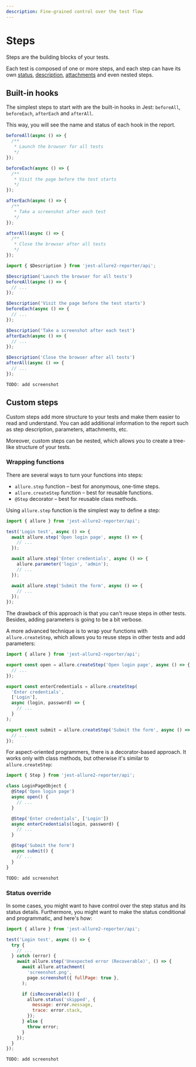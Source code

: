 ```yaml
---
description: Fine-grained control over the test flow
---
```



# Steps

Steps are the building blocks of your tests.

Each test is composed of one or more steps, and each step can have its own [status](../config/02-statuses.mdx),
[description](01-descriptions.mdx), [attachments](03-attachments.mdx) and even nested steps.

## Built-in hooks

The simplest steps to start with are the built-in hooks in Jest: `beforeAll`, `beforeEach`, `afterEach` and `afterAll`.

This way, you will see the name and status of each hook in the report.

<Tabs groupId="approach">
  <TabItem value="docblock" label="Docblocks">

```js
beforeAll(async () => {
  /**
   * Launch the browser for all tests
   */
});

beforeEach(async () => {
  /**
   * Visit the page before the test starts
   */
});

afterEach(async () => {
  /**
   * Take a screenshot after each test
   */
});

afterAll(async () => {
  /**
   * Close the browser after all tests
   */
});
```

  </TabItem>
  <TabItem value="dsl" label="DSL">

```js
import { $Description } from 'jest-allure2-reporter/api';

$Description('Launch the browser for all tests')
beforeAll(async () => {
  // ...
});

$Description('Visit the page before the test starts')
beforeEach(async () => {
  // ...
});

$Description('Take a screenshot after each test')
afterEach(async () => {
  // ...
});

$Description('Close the browser after all tests')
afterAll(async () => {
  // ...
});
```

  </TabItem>
  <TabItem value="demo" label="Preview">

    TODO: add screenshot

  </TabItem>
</Tabs>

## Custom steps

Custom steps add more structure to your tests and make them easier to read and understand.
You can add additional information to the report such as step description, parameters, attachments, etc.

Moreover, custom steps can be nested, which allows you to create a tree-like structure of your tests.

### Wrapping functions

There are several ways to turn your functions into steps:

* `allure.step` function – best for anonymous, one-time steps.
* `allure.createStep` function – best for reusable functions.
* `@Step` decorator – best for reusable class methods.

<Tabs>
  <TabItem value="step">

Using `allure.step` function is the simplest way to define a step:

```js
import { allure } from 'jest-allure2-reporter/api';

test('Login test', async () => {
  await allure.step('Open login page', async () => {
    // ...
  });

  await allure.step('Enter credentials', async () => {
    allure.parameter('login', 'admin');
    // ...
  });

  await allure.step('Submit the form', async () => {
    // ...
  });
});
```

The drawback of this approach is that you can't reuse steps in other tests.
Besides, adding parameters is going to be a bit verbose.

  </TabItem>
  <TabItem value="createStep">

A more advanced technique is to wrap your functions with `allure.createStep`,
which allows you to reuse steps in other tests and add parameters:

```js
import { allure } from 'jest-allure2-reporter/api';

export const open = allure.createStep('Open login page', async () => {
  // ...
});

export const enterCredentials = allure.createStep(
  'Enter credentials',
  ['Login'],
  async (login, password) => {
    // ...
  }
);

export const submit = allure.createStep('Submit the form', async () => {
  // ...
});
```

  </TabItem>
  <TabItem value="@Step">

For aspect-oriented programmers, there is a decorator-based approach. It works only with class methods,
but otherwise it's similar to `allure.createStep`:

```js
import { Step } from 'jest-allure2-reporter/api';

class LoginPageObject {
  @Step('Open login page')
  async open() {
    // ...
  }

  @Step('Enter credentials', ['Login'])
  async enterCredentials(login, password) {
    // ...
  }

  @Step('Submit the form')
  async submit() {
    // ...
  }
}
```

  </TabItem>
  <TabItem value="demo" label="Preview">

    TODO: add screenshot

  </TabItem>
</Tabs>

### Status override

In some cases, you might want to have control over the step status and its status details. Furthermore, you might want to make the status conditional and programmatic, and here's how:

<Tabs>
  <TabItem value="logStep">

```js
import { allure } from 'jest-allure2-reporter/api';

test('Login test', async () => {
  try {
    // ...
  } catch (error) {
    await allure.step('Unexpected error (Recoverable)', () => {
      await allure.attachment(
        'screenshot.png',
        page.screenshot({ fullPage: true },
      );

      if (isRecoverable()) {
        allure.status('skipped', {
          message: error.message,
          trace: error.stack,
        });
      } else {
        throw error;
      }
    });
  }
});
```

  </TabItem>
  <TabItem value="demo" label="Preview">

    TODO: add screenshot

  </TabItem>
</Tabs>
